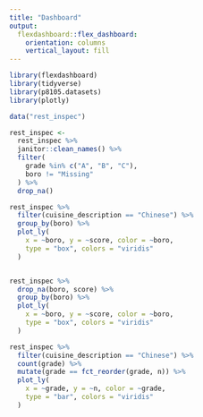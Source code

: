 ```yaml
---
title: "Dashboard"
output: 
  flexdashboard::flex_dashboard:
    orientation: columns
    vertical_layout: fill
---
```


```r

library(flexdashboard)
library(tidyverse)
library(p8105.datasets)
library(plotly)

```


```r
data("rest_inspec")

rest_inspec <- 
  rest_inspec %>% 
  janitor::clean_names() %>% 
  filter(
    grade %in% c("A", "B", "C"),
    boro != "Missing"
  ) %>% 
  drop_na() 


```


```r
rest_inspec %>%
  filter(cuisine_description == "Chinese") %>% 
  group_by(boro) %>% 
  plot_ly(
    x = ~boro, y = ~score, color = ~boro,
    type = "box", colors = "viridis"
  )


rest_inspec %>% 
  drop_na(boro, score) %>% 
  group_by(boro) %>% 
  plot_ly(
    x = ~boro, y = ~score, color = ~boro,
    type = "box", colors = "viridis"
  )

```


```r

rest_inspec %>% 
  filter(cuisine_description == "Chinese") %>%
  count(grade) %>% 
  mutate(grade == fct_reorder(grade, n)) %>% 
  plot_ly(
    x = ~grade, y = ~n, color = ~grade,
    type = "bar", colors = "viridis"
  )


```


```r


```


